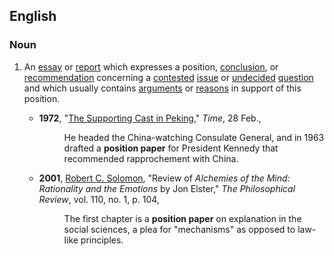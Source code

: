 ==English==

===Noun===
{{en-noun|sg=[[position]] [[paper]]}}

#{{context|philosophy|government|public policy}} An [[essay]] or [[report]] which expresses a position, [[conclusion]], or [[recommendation]] concerning a [[contested]] [[issue]] or [[undecided]] [[question]] and which usually contains [[argument]]s or [[reason]]s in support of this position.
#*'''1972''', "[http://www.time.com/time/magazine/article/0,9171,905829,00.html The Supporting Cast in Peking]," ''Time'', 28 Feb.,
#*:He headed the China-watching Consulate General, and in 1963 drafted a '''position paper''' for President Kennedy that recommended rapprochement with China.
#*'''2001''', [[w:Robert_C._Solomon|Robert C. Solomon]], "Review of ''Alchemies of the Mind: Rationality and the Emotions'' by Jon Elster," ''The Philosophical Review'', vol. 110, no. 1, p. 104,
#*:The first chapter is a '''position paper''' on explanation in the social sciences, a plea for "mechanisms" as opposed to law-like principles.